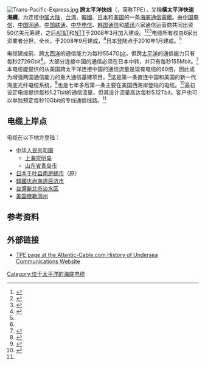 [[Image:Trans-Pacific-Express.jpg|thumb]]
'''跨太平洋快线'''（{{lang|en|Trans-Pacific Express}}，简称TPE），又稱'''橫太平洋快速海纜'''，为连接[[中国大陆|中国大陆]]、[[台湾|台湾]]、[[韓國|韓國]]、[[日本|日本]]和[[美国|美国]]的一条[[海底電纜|海底通信電纜]]。由[[中国电信|中国电信]]、[[中国网通|中国网通]]、[[中国联通|中国联通]]、[[中华电信|中华电信]]、[[韩国通信|韩国通信]]和[[威讯|威讯]]六家通信运营商共同出资50亿美元筹建，之后[[AT&T|AT&T]]和[[NTT通訊公司|NTT]]于2008年3月加入建设。<ref>{{cite web|title=AT & T, NTT join TPE Consortium|url=http://www.cedmagazine.com/ATT-NTT-join-TPE-Consortium.aspx|deadurl=yes|archiveurl=https://web.archive.org/web/20080725130958/http://www.cedmagazine.com/ATT-NTT-join-TPE-Consortium.aspx|archivedate=2008-07-25}}</ref><ref name="telegeography">{{cite web|title=Trans-Pacific Express deal signed for US-China cable: CommsUpdate : TeleGeography Research|url=http://www.telegeography.com/cu/article.php?article_id=15965|accessdate=2015-07-07|archive-date=2009-08-06|archive-url=https://web.archive.org/web/20090806074031/http://www.telegeography.com/cu/article.php?article_id=15965|dead-url=no}}</ref><ref>{{cite web|title=两个新成员加入 Trans-Pacific Express Consortium 组织 - 国际财经 - 中金在线|url=http://news.cnfol.com/080326/101,1278,3952374,00.shtml|access-date=2015-07-07|archive-url=https://web.archive.org/web/20150709041528/http://news.cnfol.com/080326/101,1278,3952374,00.shtml|archive-date=2015-07-09|dead-url=yes}}</ref>电缆所有权由6家出资業者分担，全长{{convert|11000|mile|km}}，于2008年9月建成，<ref name="cnn">{{cite web|title=Verizon, KT, 4 Others Complete Rollout Of Trans-Pacific Cable|url=http://money.cnn.com/news/newsfeeds/articles/djf500/200809290229DOWJONESDJONLINE000038_FORTUNE5.htm|deadurl=yes|archiveurl=https://web.archive.org/web/20081003032420/http://money.cnn.com/news/newsfeeds/articles/djf500/200809290229DOWJONESDJONLINE000038_FORTUNE5.htm|archivedate=2008-10-03}}</ref>日本登陆点于2010年1月建成。<ref name="cnn" />

电缆建成前，跨[[大西洋|大西洋]]的通信能力为每秒5547G[[位元|bit]]，但跨[[太平洋|太平洋]]的通信能力只有每秒2726Gbit<ref name="telegeography"/>。大部分连接中国的通信必须在日本中转，并只有每秒155Mbit。<ref name="networkworld">{{cite web|title=Verizon Business building $500 million terabit cable to China - Network World|url=http://www.networkworld.com/news/2006/121806-verizon-business.html|deadurl=yes|archiveurl=https://web.archive.org/web/20080213125443/http://www.networkworld.com/news/2006/121806-verizon-business.html|archivedate=2008-02-13}}</ref>本电缆能提供的从美国跨太平洋连接中国的通信流量是现有电缆的60倍，因此成为增强两国通信能力的重大通信基建项目。<ref name="dailywireless">{{cite web|title=dailywireless.org » New China Transpacific Cable|url=http://www.dailywireless.org/2006/12/18/new-china-transpacific-cable|access-date=2015-07-07|archive-url=https://web.archive.org/web/20110222064927/http://www.dailywireless.org/2006/12/18/new-china-transpacific-cable/|archive-date=2011-02-22|dead-url=yes}}</ref>这是第一条直连中国和美国的新一代海底光纤电缆系统，<ref name="marketavenue">{{cite web|title=Trans-Pacific Express Approved To Land In U.S. - MarketAvenue|url=http://www.marketavenue.cn/upload/NEWS_27001.htm|accessdate=2015-07-07|archive-date=2015-07-07|archive-url=https://web.archive.org/web/20150707164059/http://www.marketavenue.cn/upload/NEWS_27001.htm|dead-url=no}}</ref>也是七年多后第一条主要在美国西海岸登陆的电缆。<ref name="engadget">{{cite web|title=Trans-Pacific Express submarine cable system gets FCC approval - Engadget|url=http://www.engadget.com/2008/01/11/trans-pacific-express-submarine-cable-system-gets-fcc-approval|accessdate=2015-07-07|archive-date=2015-07-25|archive-url=https://web.archive.org/web/20150725210927/http://www.engadget.com/2008/01/11/trans-pacific-express-submarine-cable-system-gets-fcc-approval/|dead-url=no}}</ref>最初设定电缆提供每秒1.2Tbit的通信流量，但其设计流量高达每秒5.12Tbit。客户也可以单独预定每秒10Gbit的专线通信线路。<ref name="telegeography"/>

==电缆上岸点==
电缆在以下地方登陆：
*[[中华人民共和国|中华人民共和国]]
**[[上海|上海]][[崇明岛|崇明岛]]
**[[山东省|山东省]][[青岛市|青岛市]]
*[[日本|日本]][[千叶县|千叶县]][[南房總市|南房總市]]（原{{tsl|ja|丸山町|丸山町|丸山町}}）
*[[韓國|韓國]][[庆尚南道|庆尚南道]][[巨济市|巨济市]]
*[[台灣|台灣]][[新北市|新北市]][[淡水区|淡水区]]
*[[美国|美国]][[俄勒冈州|俄勒冈州]]{{tsl|en|Nedonna_Beach,_Oregon|尼多拿海滩 (俄勒冈州)|尼多拿海滩}}

==参考资料==
{{Reflist|2}}

==外部链接==
* [http://atlantic-cable.com/Cables/2008TPE/index.htm TPE page at the Atlantic-Cable.com History of Undersea Communications Website] {{Wayback|url=http://atlantic-cable.com/Cables/2008TPE/index.htm |date=20100429002842 }}


[[Category:位于太平洋的海底电缆|Category:位于太平洋的海底电缆]]